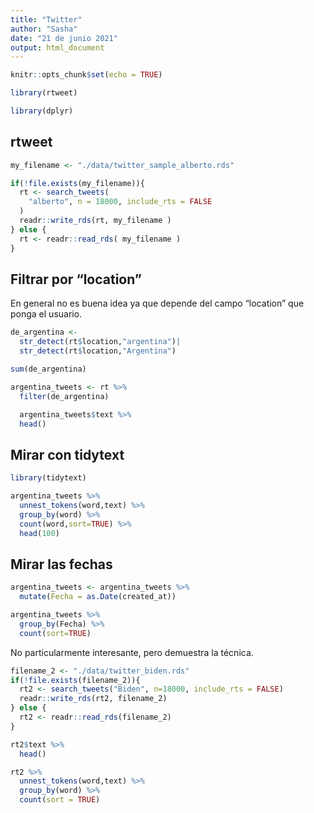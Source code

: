 ```yaml
---
title: "Twitter"
author: "Sasha"
date: "21 de junio 2021"
output: html_document
---
```


```r
knitr::opts_chunk$set(echo = TRUE)

library(rtweet)

library(dplyr)
```

## rtweet 

```r
my_filename <- "./data/twitter_sample_alberto.rds"

if(!file.exists(my_filename)){
  rt <- search_tweets(
    "alberto", n = 18000, include_rts = FALSE
  )
  readr::write_rds(rt, my_filename )
} else {
  rt <- readr::read_rds( my_filename )
}
```



## Filtrar por "location"

En general no es buena idea ya que depende del campo "location" que ponga el usuario.

```r
de_argentina <- 
  str_detect(rt$location,"argentina")|
  str_detect(rt$location,"Argentina")

sum(de_argentina)

argentina_tweets <- rt %>% 
  filter(de_argentina)
```

```r
  argentina_tweets$text %>% 
  head()
```

## Mirar con tidytext

```r
library(tidytext)

argentina_tweets %>% 
  unnest_tokens(word,text) %>% 
  group_by(word) %>% 
  count(word,sort=TRUE) %>% 
  head(100)
```

## Mirar las fechas

```r
argentina_tweets <- argentina_tweets %>% 
  mutate(Fecha = as.Date(created_at))
```

```r
argentina_tweets %>% 
  group_by(Fecha) %>% 
  count(sort=TRUE)
```
No particularmente interesante, pero demuestra la técnica.


```r
filename_2 <- "./data/twitter_biden.rds"
if(!file.exists(filename_2)){
  rt2 <- search_tweets("Biden", n=18000, include_rts = FALSE)
  readr::write_rds(rt2, filename_2)
} else {
  rt2 <- readr::read_rds(filename_2)
}
```

```r
rt2$text %>% 
  head()
```

```r
rt2 %>% 
  unnest_tokens(word,text) %>% 
  group_by(word) %>% 
  count(sort = TRUE)
```

